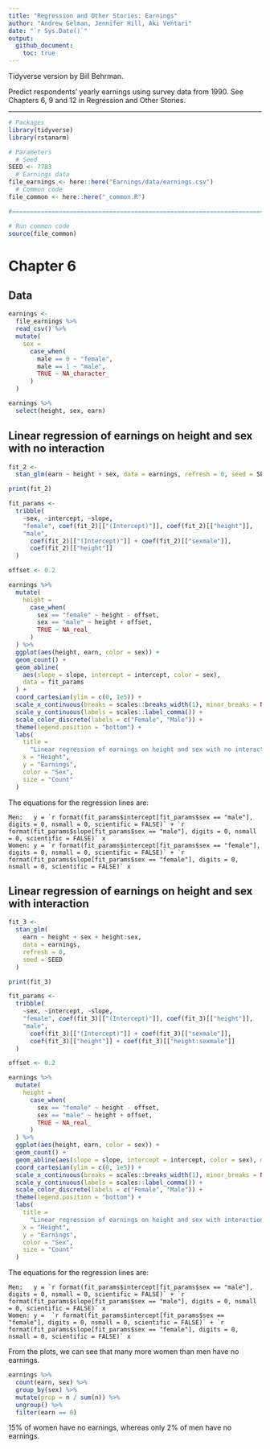 ```yaml
---
title: "Regression and Other Stories: Earnings"
author: "Andrew Gelman, Jennifer Hill, Aki Vehtari"
date: "`r Sys.Date()`"
output:
  github_document:
    toc: true
---
```

Tidyverse version by Bill Behrman.

Predict respondents' yearly earnings using survey data from
1990. See Chapters 6, 9 and 12 in Regression and Other Stories.

-------------

```r
# Packages
library(tidyverse)
library(rstanarm)

# Parameters
  # Seed
SEED <- 7783
  # Earnings data
file_earnings <- here::here("Earnings/data/earnings.csv")
  # Common code
file_common <- here::here("_common.R")

#===============================================================================

# Run common code
source(file_common)
```

# Chapter 6

## Data

```r
earnings <- 
  file_earnings %>% 
  read_csv() %>% 
  mutate(
    sex = 
      case_when(
        male == 0 ~ "female",
        male == 1 ~ "male",
        TRUE ~ NA_character_
      )
  )

earnings %>% 
  select(height, sex, earn)
```

## Linear regression of earnings on height and sex with no interaction

```r
fit_2 <- 
  stan_glm(earn ~ height + sex, data = earnings, refresh = 0, seed = SEED)

print(fit_2)
```

```r
fit_params <- 
  tribble(
    ~sex, ~intercept, ~slope,
    "female", coef(fit_2)[["(Intercept)"]], coef(fit_2)[["height"]],
    "male", 
      coef(fit_2)[["(Intercept)"]] + coef(fit_2)[["sexmale"]],
      coef(fit_2)[["height"]]
  )

offset <- 0.2

earnings %>% 
  mutate(
    height =
      case_when(
        sex == "female" ~ height - offset,
        sex == "male" ~ height + offset,
        TRUE ~ NA_real_
      )
  ) %>% 
  ggplot(aes(height, earn, color = sex)) +
  geom_count() +
  geom_abline(
    aes(slope = slope, intercept = intercept, color = sex),
    data = fit_params
  ) +
  coord_cartesian(ylim = c(0, 1e5)) +
  scale_x_continuous(breaks = scales::breaks_width(1), minor_breaks = NULL) +
  scale_y_continuous(labels = scales::label_comma()) +
  scale_color_discrete(labels = c("Female", "Male")) +
  theme(legend.position = "bottom") +
  labs(
    title = 
      "Linear regression of earnings on height and sex with no interaction",
    x = "Height",
    y = "Earnings",
    color = "Sex",
    size = "Count"
  )
```

The equations for the regression lines are:

    Men:   y = `r format(fit_params$intercept[fit_params$sex == "male"], digits = 0, nsmall = 0, scientific = FALSE)` + `r format(fit_params$slope[fit_params$sex == "male"], digits = 0, nsmall = 0, scientific = FALSE)` x
    Women: y = `r format(fit_params$intercept[fit_params$sex == "female"], digits = 0, nsmall = 0, scientific = FALSE)` + `r format(fit_params$slope[fit_params$sex == "female"], digits = 0, nsmall = 0, scientific = FALSE)` x

## Linear regression of earnings on height and sex with interaction

```r
fit_3 <- 
  stan_glm(
    earn ~ height + sex + height:sex,
    data = earnings,
    refresh = 0,
    seed = SEED
  )

print(fit_3)
```

```r
fit_params <- 
  tribble(
    ~sex, ~intercept, ~slope,
    "female", coef(fit_3)[["(Intercept)"]], coef(fit_3)[["height"]],
    "male", 
      coef(fit_3)[["(Intercept)"]] + coef(fit_3)[["sexmale"]],
      coef(fit_3)[["height"]] + coef(fit_3)[["height:sexmale"]]
  )

offset <- 0.2

earnings %>% 
  mutate(
    height =
      case_when(
        sex == "female" ~ height - offset,
        sex == "male" ~ height + offset,
        TRUE ~ NA_real_
      )
  ) %>% 
  ggplot(aes(height, earn, color = sex)) +
  geom_count() +
  geom_abline(aes(slope = slope, intercept = intercept, color = sex), data = fit_params) +
  coord_cartesian(ylim = c(0, 1e5)) +
  scale_x_continuous(breaks = scales::breaks_width(1), minor_breaks = NULL) +
  scale_y_continuous(labels = scales::label_comma()) +
  scale_color_discrete(labels = c("Female", "Male")) +
  theme(legend.position = "bottom") +
  labs(
    title = 
      "Linear regression of earnings on height and sex with interaction",
    x = "Height",
    y = "Earnings",
    color = "Sex",
    size = "Count"
  )
```

The equations for the regression lines are:

    Men:   y = `r format(fit_params$intercept[fit_params$sex == "male"], digits = 0, nsmall = 0, scientific = FALSE)` + `r format(fit_params$slope[fit_params$sex == "male"], digits = 0, nsmall = 0, scientific = FALSE)` x
    Women: y =  `r format(fit_params$intercept[fit_params$sex == "female"], digits = 0, nsmall = 0, scientific = FALSE)` + `r format(fit_params$slope[fit_params$sex == "female"], digits = 0, nsmall = 0, scientific = FALSE)` x

From the plots, we can see that many more women than men have no earnings.

```r
earnings %>% 
  count(earn, sex) %>% 
  group_by(sex) %>% 
  mutate(prop = n / sum(n)) %>% 
  ungroup() %>% 
  filter(earn == 0)
```

15% of women have no earnings, whereas only 2% of men have no earnings.

